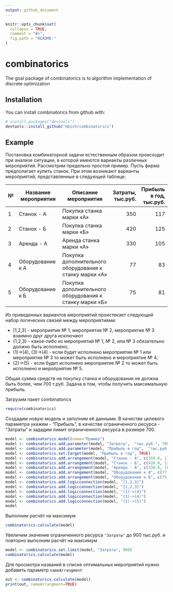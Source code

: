 ```yaml
---
output: github_document
---
```


<!-- README.md is generated from README.Rmd. Please edit that file -->

```r
knitr::opts_chunk$set(
  collapse = TRUE,
  comment = "#>",
  fig.path = "README-"
)
```

# combinatorics

The goal package of combinatorics is to algorithm implementation of discrete optimization

## Installation

You can install combinatorics from github with:

```r
# install.packages("devtools")
devtools::install_github("mbich/combinatorics")
```

## Example

Постановка комбинаторной задачи естественным образом происходит при анализе ситуации, в которой имеются варианты различных мероприятий. Рассмотрим предельно простой пример. Пусть фирма предполагает купить станок. При этом возникают варианты мероприятий, представленные в следующей таблице:

| № | Название мероприятия | Описание мероприятия | Затраты, тыс.руб.| Прибыль в год, тыс.руб. |
| - |------------------|---------------------|----------:|----------:|
| 1 | Станок - А       | Покупка станка марки «А» | 350 | 117 |
| 2 | Станок - Б       | Покупка станка марки «Б» | 420 | 125 |
| 3 | Аренда - А       | Аренда станка марки «А»  | 330 | 105 |
| 4 | Оборудование к А | Покупка дополнительного оборудования к станку марки «А» | 77 | 83 |
| 5 | Оборудование к Б | Покупка дополнительного оборудования к станку марки «Б» | 75 | 81 |


Из приведенных вариантов мероприятий проистекает следующий набор логических связей между мероприятиями: 

* [1,2,3]  - мероприятие № 1, мероприятие № 2, мероприятие № 3  взаимно друг друга исключают
* {1,2,3} - какое-либо из мероприятий № 1, № 2, или № 3 обязательно должно быть исполнено;
* (1)->(4), (3)->(4) - если будет исполнено мероприятие № 1 или мероприятие № 3 то может быть исполнено и мероприятие № 4;
* (2)->(5) - если будет исполнено мероприятие № 2 то может быть исполнено и мероприятие № 5.

Общая сумма средств на покупку станка и оборудования не должна быть более, чем 700 т.руб. Задача в том, чтобы получить максимальную прибыль. 

Загрузим пакет combinatorics
```r
require(combinatorics)
```

Создадим новую модель и заполним её данными. В качестве целевого параметра укажем - "Прибыль", в качестве ограниченного ресурса - "Затраты" и зададим лимит ограниченного ресурса в размере 700.
```r
model <- combinatorics.model(name="Пример")
model <- combinatorics.add.parameter(model, "Затраты",  "тыс.руб.", 700)
model <- combinatorics.add.parameter(model, "Прибыль в год",  "тыс.руб.")
model <- combinatorics.set.target(model, "Прибыль в год", TRUE)
model <- combinatorics.add.arrangement(model, "Станок - А", c(350.0, 117.0))
model <- combinatorics.add.arrangement(model, "Станок - Б", c(420.0, 125.0))
model <- combinatorics.add.arrangement(model, "Аренда - А", c(330.0, 105.0))
model <- combinatorics.add.arrangement(model, "Оборудование к А", c(77,83))
model <- combinatorics.add.arrangement(model, "Оборудование к Б", c(75,81))
model <- combinatorics.add.logicconnection(model, "[1,2,3]")
model <- combinatorics.add.logicconnection(model, "{1,2,3}")
model <- combinatorics.add.logicconnection(model, "(1)->(4)")
model <- combinatorics.add.logicconnection(model, "(3)->(4)")
model <- combinatorics.add.logicconnection(model, "(2)->(5)")
model
```

Выполним расчёт на максимум
```r
combinatorics.calculate(model)
```
Увеличим значение ограниченного ресурса `"Затраты"` до 900 тыс.руб. и повторно выполним  расчёт на максимум
```r
model <- combinatorics.set.limit(model, "Затраты", 900)
combinatorics.calculate(model)
```

Для просмотра названий в списке оптимальных мероприятий нужно добавить параметр `nameArrangment`
```r
out <- combinatorics.calculate(model) 
print(out, nameArrangment=TRUE)
```
